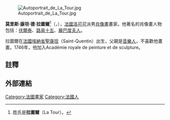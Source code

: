 {{NoteTA
|1=zh-cn:蓬帕杜尔夫人;zh-hk:龐巴度夫人;zh-tw:龐巴度夫人
}}

[[File:Autoportrait_de_La_Tour.jpg|thumb]]

'''莫里斯·康坦·德·拉圖爾'''<ref>姓氏是'''拉圖爾'''（La Tour）。</ref>（{{lang-fr|Maurice Quentin de La Tour}}，{{bd|1704年|9月5日|1788年|2月17日}}），[[法國|法國]][[洛可可|洛可可]]派男[[肖像畫|肖像畫]]畫家。他著名的肖像畫人物包括：[[伏爾泰|伏爾泰]]、[[路易十五|路易十五]]、[[龐巴度夫人|龐巴度夫人]]。

拉圖爾在[[法國|法國]][[埃納省|埃納省]][[聖康坦_(埃納省)|聖康坦]]（Saint-Quentin）出生，父親是[[音樂家|音樂人]]，不喜歡他畫畫。1746年，他加入Académie royale de peinture et de sculpture。

== 註釋 ==
{{reflist}}

== 外部連結 ==
{{commonscat|Maurice Quentin de La Tour}}

{{Authority control}}
{{France-artist-stub}}
{{DEFAULTSORT:La Tour, Maurice Quentin de}}

[[Category:法國畫家|Category:法國畫家]]
[[Category:法國人|Category:法國人]]